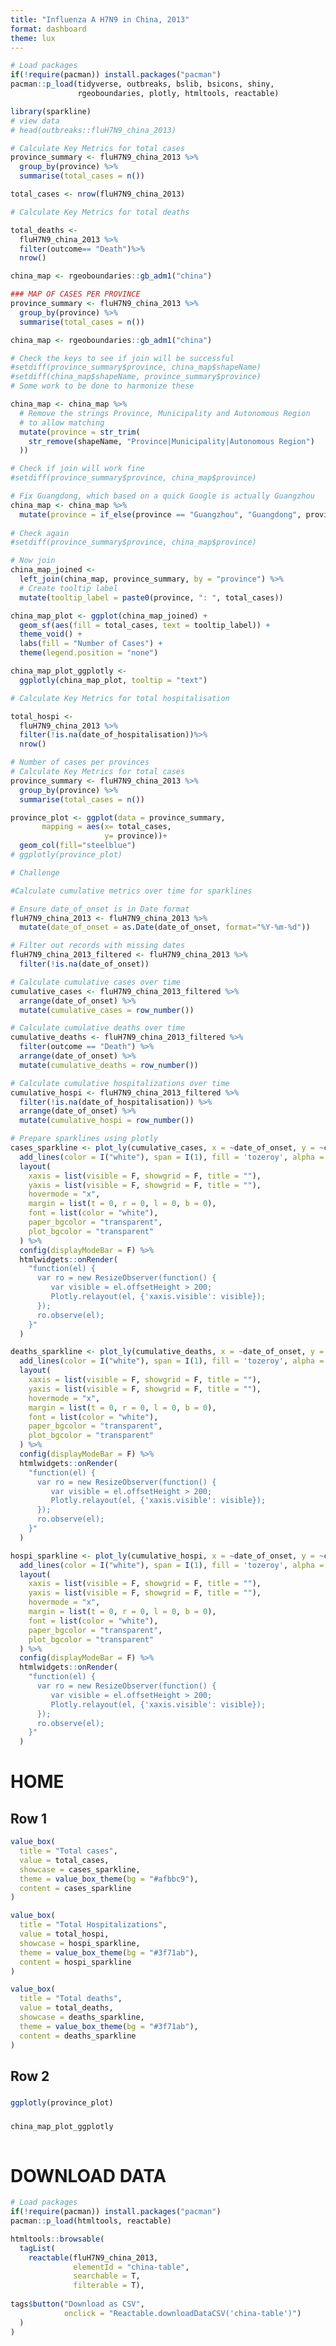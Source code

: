 ```yaml
---
title: "Influenza A H7N9 in China, 2013"
format: dashboard
theme: lux
---
```


```r
# Load packages 
if(!require(pacman)) install.packages("pacman")
pacman::p_load(tidyverse, outbreaks, bslib, bsicons, shiny, 
               rgeoboundaries, plotly, htmltools, reactable)

library(sparkline)
# view data
# head(outbreaks::fluH7N9_china_2013)
```



```r
# Calculate Key Metrics for total cases
province_summary <- fluH7N9_china_2013 %>% 
  group_by(province) %>% 
  summarise(total_cases = n()) 

total_cases <- nrow(fluH7N9_china_2013)

# Calculate Key Metrics for total deaths

total_deaths <- 
  fluH7N9_china_2013 %>% 
  filter(outcome== "Death")%>% 
  nrow() 


```

```r
china_map <- rgeoboundaries::gb_adm1("china")

### MAP OF CASES PER PROVINCE
province_summary <- fluH7N9_china_2013 %>% 
  group_by(province) %>% 
  summarise(total_cases = n()) 

china_map <- rgeoboundaries::gb_adm1("china")

# Check the keys to see if join will be successful
#setdiff(province_summary$province, china_map$shapeName)
#setdiff(china_map$shapeName, province_summary$province)
# Some work to be done to harmonize these

china_map <- china_map %>%
  # Remove the strings Province, Municipality and Autonomous Region 
  # to allow matching
  mutate(province = str_trim(
    str_remove(shapeName, "Province|Municipality|Autonomous Region")
  ))

# Check if join will work fine
#setdiff(province_summary$province, china_map$province)

# Fix Guangdong, which based on a quick Google is actually Guangzhou
china_map <- china_map %>% 
  mutate(province = if_else(province == "Guangzhou", "Guangdong", province)) 
  
# Check again
#setdiff(province_summary$province, china_map$province)

# Now join
china_map_joined <- 
  left_join(china_map, province_summary, by = "province") %>% 
  # Create tooltip label 
  mutate(tooltip_label = paste0(province, ": ", total_cases))

china_map_plot <- ggplot(china_map_joined) +
  geom_sf(aes(fill = total_cases, text = tooltip_label)) + 
  theme_void() +
  labs(fill = "Number of Cases") + 
  theme(legend.position = "none")

china_map_plot_ggplotly <- 
  ggplotly(china_map_plot, tooltip = "text")
```


```r
# Calculate Key Metrics for total hospitalisation 

total_hospi <- 
  fluH7N9_china_2013 %>% 
  filter(!is.na(date_of_hospitalisation))%>% 
  nrow() 

```

```r
# Number of cases per provinces 
# Calculate Key Metrics for total cases
province_summary <- fluH7N9_china_2013 %>% 
  group_by(province) %>% 
  summarise(total_cases = n()) 

province_plot <- ggplot(data = province_summary, 
       mapping = aes(x= total_cases, 
                     y= province))+
  geom_col(fill="steelblue")
# ggplotly(province_plot)
```


```r
# Challenge 

#Calculate cumulative metrics over time for sparklines

# Ensure date_of_onset is in Date format
fluH7N9_china_2013 <- fluH7N9_china_2013 %>%
  mutate(date_of_onset = as.Date(date_of_onset, format="%Y-%m-%d"))

# Filter out records with missing dates
fluH7N9_china_2013_filtered <- fluH7N9_china_2013 %>%
  filter(!is.na(date_of_onset))

# Calculate cumulative cases over time
cumulative_cases <- fluH7N9_china_2013_filtered %>%
  arrange(date_of_onset) %>%
  mutate(cumulative_cases = row_number())

# Calculate cumulative deaths over time
cumulative_deaths <- fluH7N9_china_2013_filtered %>%
  filter(outcome == "Death") %>%
  arrange(date_of_onset) %>%
  mutate(cumulative_deaths = row_number())

# Calculate cumulative hospitalizations over time
cumulative_hospi <- fluH7N9_china_2013_filtered %>%
  filter(!is.na(date_of_hospitalisation)) %>%
  arrange(date_of_onset) %>%
  mutate(cumulative_hospi = row_number())

# Prepare sparklines using plotly
cases_sparkline <- plot_ly(cumulative_cases, x = ~date_of_onset, y = ~cumulative_cases) %>%
  add_lines(color = I("white"), span = I(1), fill = 'tozeroy', alpha = 0.2) %>%
  layout(
    xaxis = list(visible = F, showgrid = F, title = ""),
    yaxis = list(visible = F, showgrid = F, title = ""),
    hovermode = "x",
    margin = list(t = 0, r = 0, l = 0, b = 0),
    font = list(color = "white"),
    paper_bgcolor = "transparent",
    plot_bgcolor = "transparent"
  ) %>%
  config(displayModeBar = F) %>%
  htmlwidgets::onRender(
    "function(el) {
      var ro = new ResizeObserver(function() {
         var visible = el.offsetHeight > 200;
         Plotly.relayout(el, {'xaxis.visible': visible});
      });
      ro.observe(el);
    }"
  )

deaths_sparkline <- plot_ly(cumulative_deaths, x = ~date_of_onset, y = ~cumulative_deaths) %>%
  add_lines(color = I("white"), span = I(1), fill = 'tozeroy', alpha = 0.2) %>%
  layout(
    xaxis = list(visible = F, showgrid = F, title = ""),
    yaxis = list(visible = F, showgrid = F, title = ""),
    hovermode = "x",
    margin = list(t = 0, r = 0, l = 0, b = 0),
    font = list(color = "white"),
    paper_bgcolor = "transparent",
    plot_bgcolor = "transparent"
  ) %>%
  config(displayModeBar = F) %>%
  htmlwidgets::onRender(
    "function(el) {
      var ro = new ResizeObserver(function() {
         var visible = el.offsetHeight > 200;
         Plotly.relayout(el, {'xaxis.visible': visible});
      });
      ro.observe(el);
    }"
  )

hospi_sparkline <- plot_ly(cumulative_hospi, x = ~date_of_onset, y = ~cumulative_hospi) %>%
  add_lines(color = I("white"), span = I(1), fill = 'tozeroy', alpha = 0.2) %>%
  layout(
    xaxis = list(visible = F, showgrid = F, title = ""),
    yaxis = list(visible = F, showgrid = F, title = ""),
    hovermode = "x",
    margin = list(t = 0, r = 0, l = 0, b = 0),
    font = list(color = "white"),
    paper_bgcolor = "transparent",
    plot_bgcolor = "transparent"
  ) %>%
  config(displayModeBar = F) %>%
  htmlwidgets::onRender(
    "function(el) {
      var ro = new ResizeObserver(function() {
         var visible = el.offsetHeight > 200;
         Plotly.relayout(el, {'xaxis.visible': visible});
      });
      ro.observe(el);
    }"
  )

```


# HOME 

## Row 1 {height=25%}
```r
value_box(
  title = "Total cases",
  value = total_cases,
  showcase = cases_sparkline,
  theme = value_box_theme(bg = "#afbbc9"),
  content = cases_sparkline
)
```


```r
value_box(
  title = "Total Hospitalizations",
  value = total_hospi,
  showcase = hospi_sparkline,
  theme = value_box_theme(bg = "#3f71ab"),
  content = hospi_sparkline
)

```

```r
value_box(
  title = "Total deaths",
  value = total_deaths,
  showcase = deaths_sparkline,
  theme = value_box_theme(bg = "#3f71ab"),
  content = deaths_sparkline
)
```
## Row 2 {height=75%}
### {width=30%}
```r
ggplotly(province_plot)
```

### {width=70%}
```r

china_map_plot_ggplotly
  
```


# DOWNLOAD DATA

```r
# Load packages 
if(!require(pacman)) install.packages("pacman")
pacman::p_load(htmltools, reactable)

htmltools::browsable(
  tagList(
    reactable(fluH7N9_china_2013,
              elementId = "china-table", 
              searchable = T, 
              filterable = T), 
    
tags$button("Download as CSV", 
            onclick = "Reactable.downloadDataCSV('china-table')")
  )
)
```




